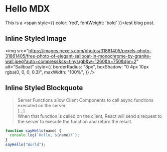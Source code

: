 # Hello MDX

This is a <span style={{ color: 'red', fontWeight: 'bold' }}>test blog post</span>.

## Inline Styled Image

<img
  src="https://images.pexels.com/photos/31861405/pexels-photo-31861405/free-photo-of-elegant-sailboat-in-monochrome-by-granite-wall.jpeg?auto=compress&cs=tinysrgb&w=1260&h=750&dpr=2"
  alt="Sailboat"
  style={{
    borderRadius: "8px",
    boxShadow: "0 4px 10px rgba(0, 0, 0, 0.3)",
    maxWidth: "100%",
  }}
/>

## Inline Styled Blockquote

> Server Functions allow Client Components to call async functions executed on the server.  
> […]  
> When that function is called on the client, React will send a request to the server to execute the function and return the result.

```javascript
function sayHello(name) {
  console.log(`Hello, ${name}!`);
}
sayHello("World");
```
